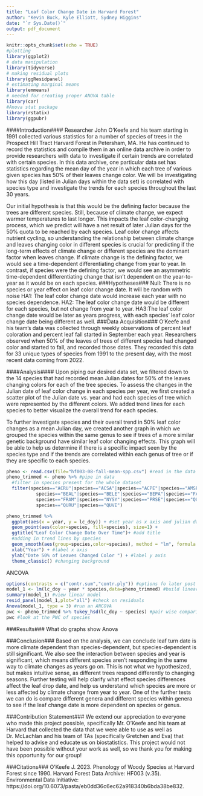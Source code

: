 ```yaml
---
title: "Leaf Color Change Date in Harvard Forest"
author: "Kevin Buck, Kyle Elliott, Sydney Higgins"
date: "`r Sys.Date()`"
output: pdf_document
---
```


```r
knitr::opts_chunk$set(echo = TRUE)
#plotting
library(ggplot2)
# data manipulation
library(tidyverse)
# making residual plots
library(ggResidpanel)
# estimating marginal means
library(emmeans)
# needed for creating proper ANOVA table
library(car)
#Anova stat package
library(rstatix)
library(ggpubr)
```

####Introduction####
Researcher John O'Keefe and his team starting in 1991 collected various statistics for a number of species of trees in the Prospect Hill Tract Harvard Forest in Petersham, MA. He has continued to record the statistics and compile them in an online data archive in order to provide researchers with data to investigate if certain trends are correlated with certain species. In this data archive, one particular data set has statistics regarding the mean day of the year in which each tree of various given species has 50% of their leaves change color. We will be investigating how this day (listed in Julian days within the data set) is correlated with species type and investigate the trends for each species throughout the last 30 years. 

Our initial hypothesis is that this would be the defining factor because the trees are different species. Still, because of climate change, we expect warmer temperatures to last longer. This impacts the leaf color-changing process, which we predict will have a net result of later Julian days for the 50% quota to be reached by each species. Leaf color change affects nutrient cycling, so understanding the relationship between climate change and leaves changing color in different species is crucial for predicting if the long-term effects of climate change or different species are the dominant factor when leaves change. If climate change is the defining factor, we would see a time-dependent differentiating change from year to year. In contrast, if species were the defining factor, we would see an asymmetric time-dependent differentiating change that isn't dependent on the year-to-year as it would be on each species.
###Hypotheses###
Null: There is no species or year effect on leaf color change date. It will be random with noise
HA1: The leaf color change date would increase each year with no species dependence.
HA2: The leaf color change date would be different for each species, but not change from year to year.
HA3:The leaf color change date would be later as years progress, with each species' leaf color change date being different as well.
###Data Acquisition###
O'Keefe and his team's data was collected through weekly observations of percent leaf coloration and percent leaf fall started in September each year. Researchers observed when 50% of the leaves of trees of different species had changed color and started to fall, and recorded those dates. They recorded this data for 33 unique types of species from 1991 to the present day, with the most recent data coming from 2022.

####Analysis####
Upon piping our desired data set, we filtered down to the 14 species that had recorded mean Julian dates for 50% of the leaves changing colors for each of the tree species. To assess the changes in the Julian date of leaf color change in each species per year, we first created a scatter plot of the Julian date vs. year and had each species of tree which were represented by the different colors. We added trend lines for each species to better visualize the overall trend for each species.

To further investigate species and their overall trend in 50% leaf color changes as a mean Julian day, we created another graph in which we grouped the species within the same genus to see if trees of a more similar genetic background have similar leaf color changing effects. This graph will be able to help us determine if there is a specific impact seen by the species type and if the trends are correlated within each genus of tree or if they are specific to each species.

```r
pheno <- read.csv(file="hf003-08-fall-mean-spp.csv") #read in the data
pheno_trimmed <- pheno %>% #pipe in data
  #filter in species present for the whole dataset
  filter(species=="ACRU"|species=="ACSA"|species=="ACPE"|species=="AMSP"|
           species=="BEAL"|species=="BELE"|species=="BEPA"|species=="FAGR"|
           species=="FRAM"|species=="NYSY"|species=="PRSE"|species=="QUAL"|
           species=="QURU"|species=="QUVE")

pheno_trimmed %>% 
  ggplot(aes(x = year, y = lc_doy)) + #set year as x axis and julian day of change as the y
  geom_point(aes(color=species, fill=species), size=1) + 
  ggtitle("Leaf Color Change Date Over Time")+ #add title
  #adding in trend lines by species
  geom_smooth(aes(group=species,color=species), method = "lm", formula = y ~ x, se = F)+
  xlab("Year") + #label x axis
  ylab("Date 50% of Leaves Changed Color ") + #label y axis
  theme_classic() #changing background
```
ANCOVA
```r
options(contrasts = c("contr.sum","contr.ply")) #options fo later post hoc comparison
model_1 <- lm(lc_doy ~ year * species,data=pheno_trimmed) #build linear model
summary(model_1) #view linear model
resid_panel(model_1,plot="all") #check on residuals
Anova(model_1, type = 3) #run an ANCOVA
pwc <- pheno_trimmed %>% tukey_hsd(lc_doy ~ species) #pair wise comparisons
pwc #look at the PWC of species


```

###Results###
What do graphs show
Anova

###Conclusion###
Based on the analysis, we can conclude leaf turn date is more climate dependent than species-dependent, but species-dependent is still significant. We also see the interaction between species and year is significant, which means different species aren't responding in the same way to climate changes as years go on. This is not what we hypothesized, but makes intuitive sense, as different trees respond differently to changing seasons. Further testing will help clarify what effect species differences affect the leaf drop date, and help us understand which species are more or less affected by climate change from year to year. One of the further tests we can do is compare different genera and different species within genera to see if the leaf change date is more dependent on species or genus.


###Contribution Statement###
We extend our appreciation to everyone who made this project possible, specifically Mr. O'Keefe and his team at Harvard that collected the data that we were able to use as well as Dr. McLachlan and his team of TAs (specifically Gretchen and Eva) that helped to advise and educate us on biostatistics. This project would not have been possible without your work as well, so we thank you for making this opportunity for our group!

###Citations###
O'Keefe J. 2023. Phenology of Woody Species at Harvard Forest since 1990. Harvard Forest Data Archive: HF003 (v.35). Environmental Data Initiative: https://doi.org/10.6073/pasta/eb0dd36c6ec62a918340b6bda38be832.
